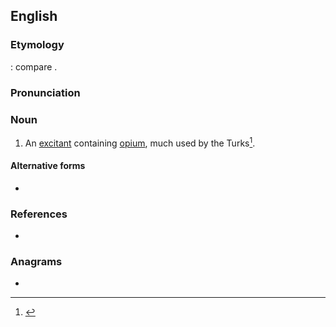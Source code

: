 {{also|masłach}}
==English==

===Etymology===
{{etyl|ar|en}} {{m|ar|مَسْلُوق}}: compare {{cog|fr|masloc}}.

===Pronunciation===
{{rfp|en}}

===Noun===
{{en-noun|-}}

# {{lb|en|medicine}} An [[excitant]] containing [[opium]], much used by the Turks<ref>{{RQ:Dunglison ML}}</ref>.

====Alternative forms====
* {{l|en|malach}}

===References===
<references/>
* {{R:Webster 1913}}
===Anagrams===
* {{anagrams|en|a=aachlms|chamals|chasmal}}